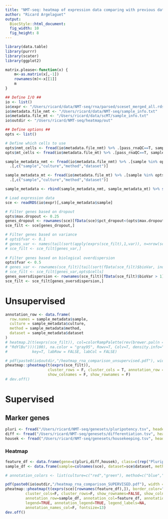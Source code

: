 ```yaml
---
title: "NMT-seq: heatmap of expression data comparing with previous data sets"
author: "Ricard Argelaguet"
output: 
  BiocStyle::html_document: 
  fig_width: 10
  fig_height: 8
---
```

  
```r
library(data.table)
library(purrr)
library(scater)
library(ggplot2)
```

```r
matrix.please<-function(x) {
    m<-as.matrix(x[,-1])
    rownames(m)<-x[[1]]
    m
}
```


```r

## Define I/O ##
io <- list()
io$expr <- "/Users/ricard/data/NMT-seq/rna/parsed/sceset_merged_all.rds"
io$metadata.file_nmt <- "/Users/ricard/data/NMT-seq/sample_info.txt"
io$metadata.file_mt <- "/Users/ricard/data/scMT/sample_info.txt"
io$outdir <- "/Users/ricard/NMT-seq/heatmap/out"

## Define options ##
opts <- list()

# Define which cells to use
opts$nmt_cells <- fread(io$metadata.file_nmt) %>% .[pass_rnaQC==T, sample]
opts$mt_cells <- fread(io$metadata.file_mt) %>% .[pass_rnaQC==T, sample]
```

<!-- Load sample metadata -->
```r
sample_metadata_nmt <- fread(io$metadata.file_nmt) %>% .[sample %in% opts$nmt_cells] %>% .[,dataset:="This study"] %>% .[,sample:=paste0(sample,"_NMT")] %>% .[,c("pass_accQC","pass_metQC","pass_rnaQC","index"):=NULL] %>%
  .[,c("sample","culture","method","dataset")]

sample_metadata_mt <- fread(io$metadata.file_mt) %>% .[sample %in% opts$mt_cells] %>% .[,dataset:="Angermueller"] %>% .[,sample:=paste0(sample,"_Angermueller")] %>% .[,method:="MT"] %>% .[,c("pass_metQC","pass_rnaQC"):=NULL] %>%
  .[,c("sample","culture","method","dataset")]

sample_metadata <- rbind(sample_metadata_nmt, sample_metadata_mt) %>% setorder(-culture,dataset)
```

```r

# Load expression data
sce <- readRDS(io$expr)[,sample_metadata$sample]

```


```r

# Filter genes based on dropout
opts$max.dropout <- 0.25
genes_dropout <- rownames(sce)[fData(sce)$pct_dropout<(opts$max.dropout*100)]
sce_filt <- sce[genes_dropout,]

# Filter genes based on variance
# opts$fvar <- 0.1
# genes_var <- names(tail(sort(apply(exprs(sce_filt),1,var)), n=nrow(sce_filt)*opts$fvar))
# sce_filt <- sce_filt[genes_var,]
 
# Filter genes based on biological overdispersion
opts$fvar <- 0.5
# genes_var <- rownames(sce_filt)[tail(sort(fData(sce_filt)$bioVar, index.return=TRUE)$ix, n=nrow(sce_filt)*opts$fvar)]
# sce_filt <- sce_filt[genes_var,opts$cells]
genes_oversdispersion <- rownames(sce_filt)[fData(sce_filt)$bioVar > 1]
sce_filt <- sce_filt[genes_oversdispersion,]

```

<!-- ```{r convert2matrix, echo=FALSE} -->
<!-- rna_matrix <- rna[,c("sample","gene","expr")] %>% dcast(sample~gene, value.var="expr") %>% matrix.please -->
<!-- ``` -->

# Unsupervised
```r

annotation_row <- data.frame(
  row.names = sample_metadata$sample,
  culture = sample_metadata$culture,
  method = sample_metadata$method,
  dataset = sample_metadata$dataset
)
# heatmap.2(t(exprs(sce_filt)), col=colorRampPalette(rev(brewer.pal(n = 7, name =
# "RdYlBu")))(100), na.color = "gray95", Rowv=T, Colv=T, density.info="none", trace="none",
#           key=T, labRow = FALSE, labCol = FALSE)

# pdf(paste0(io$outdir,"/heatmap_rna_comparison_unsupervised.pdf"), width = 6.5, height = 4.5)
pheatmap::pheatmap(t(exprs(sce_filt)),
                   cluster_rows = F, cluster_cols = T, annotation_row = annotation_row, annotation_col = NA,
                   show_colnames = F, show_rownames = F)
# dev.off()
```


# Supervised

## Marker genes
```r
pluri <- fread("/Users/ricard/NMT-seq/genesets/pluripotency.tsv", header=F) %>% setnames(c("ens_id","gene")) %>% .[["gene"]]
diff <- fread("/Users/ricard/NMT-seq/genesets/differentiation.tsv", header=F) %>% setnames(c("ens_id","gene")) %>% .[["gene"]]
housek <- fread("/Users/ricard/NMT-seq/genesets/housekeeping.tsv", header=F) %>% setnames(c("ens_id","gene")) %>% .[["gene"]]
```

### Heatmap
```r

feature_df <- data.frame(gene=c(pluri,diff,housek), class=c(rep("Pluripotency",length(pluri)),rep("Differentiation",length(diff)),rep("Housekeeping",length(housek)))) %>% tibble::column_to_rownames("gene")
sample_df <- data.frame(sample=colnames(sce), dataset=sce$dataset, method=sce$method, culture=sce$culture) %>% tibble::column_to_rownames("sample")

# annotation_colors	<- list(culture=c("red","green"), method=c("blue","orange"), )

pdf(paste0(io$outdir,"/heatmap_rna_comparison_SUPERVISED.pdf"), width = 6.5, height = 4.5)
pheatmap::pheatmap(t(exprs(sce)[rownames(feature_df),]), border_color="black", main="",
         cluster_cols=F, cluster_rows=F, show_rownames=FALSE, show_colnames=FALSE,
         annotation_row=sample_df, annotation_col=feature_df, annotation_colors=NA,
         legend=TRUE, annotation_legend=TRUE, legend_labels=NA,
         annotation_names_col=F, fontsize=13)
dev.off()
```
